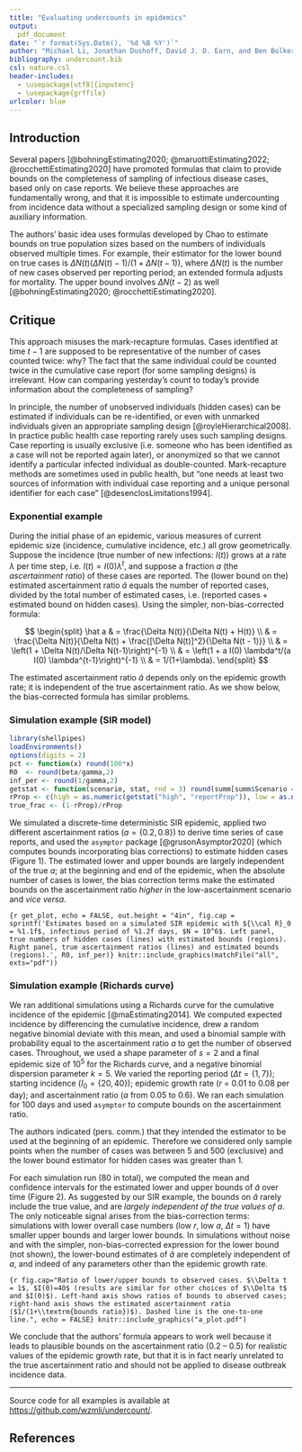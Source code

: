 ```yaml
---
title: "Evaluating undercounts in epidemics"
output:
  pdf_document
date: "`r format(Sys.Date(), '%d %B %Y')`"
author: "Michael Li, Jonathan Dushoff, David J. D. Earn, and Ben Bolker"
bibliography: undercount.bib
csl: nature.csl 
header-includes:
  - \usepackage[utf8]{inputenc}
  - \usepackage{grffile}
urlcolor: blue
---
```


## Introduction

Several papers [@bohningEstimating2020; @maruottiEstimating2022; @rocchettiEstimating2020] have promoted formulas that claim to provide bounds on the completeness of sampling of infectious disease cases, based only on case reports. We believe these approaches are fundamentally wrong, and that it is impossible to estimate undercounting from incidence data without a specialized sampling design or some kind of auxiliary information.

The authors' basic idea uses formulas developed by Chao to estimate bounds on true population sizes based on the numbers of individuals observed multiple times. For example, their estimator for the lower bound on true cases is $\Delta N(t) (\Delta N(t) - 1)/(1 + \Delta N(t-1))$, where $\Delta N(t)$ is the number of new cases observed per reporting period; an extended formula adjusts for mortality. The upper bound involves $\Delta N(t-2)$ as well [@bohningEstimating2020; @rocchettiEstimating2020].

## Critique

This approach misuses the mark-recapture formulas. Cases identified at time $t-1$ are supposed to be representative of the number of cases counted twice: why? The fact that the same individual *could* be counted twice in the cumulative case report (for some sampling designs) is irrelevant. How can comparing yesterday's count to today's provide information about the completeness of sampling? 

In principle, the number of unobserved individuals (hidden cases) can be estimated if individuals can be re-identified, or even with unmarked individuals given an appropriate sampling design [@royleHierarchical2008]. 
In practice public health case reporting rarely uses such sampling designs. Case reporting is usually exclusive (i.e. someone who has been identified as a case will not be reported again later), or anonymized so that we cannot identify a particular infected individual as double-counted. Mark-recapture methods are sometimes used in public health, but "one needs at least two sources of information with individual case reporting and a unique personal identifier for each case" [@desenclosLimitations1994].

### Exponential example

During the initial phase of an epidemic, various measures of current epidemic size (incidence, cumulative incidence, etc.) all grow geometrically. Suppose the incidence (true number of new infections: $I(t)$) grows at a rate $\lambda$ per time step, i.e. $I(t) = I(0) \lambda^t$, and suppose a fraction $a$ (the *ascertainment ratio*) of these cases are reported. The (lower bound on the) estimated ascertainment ratio $\hat a$ equals the number of reported cases, divided by the total number of estimated cases, i.e. (reported cases + estimated bound on hidden cases). Using the simpler, non-bias-corrected formula:

$$
\begin{split}
\hat a & = \frac{\Delta N(t)}{\Delta N(t) + H(t)} \\
& = \frac{\Delta N(t)}{\Delta N(t) + \frac{[\Delta N(t)]^2}{\Delta N(t - 1)}} \\
& = \left(1 + \Delta N(t)/\Delta N(t-1)\right)^{-1} \\
& = \left(1 + a I(0) \lambda^t/(a I(0) \lambda^{t-1}\right)^{-1} \\
& = 1/(1+\lambda).
\end{split}
$$

The estimated ascertainment ratio $\hat a$ depends only on the epidemic growth rate; it is independent of the true ascertainment ratio.  As we show below, the bias-corrected formula has similar problems.

<!-- More generally, we can see that the estimate of underreporting will always be equal to the rate of acceleration of observed cases ($\Delta N(t)/\Delta N(t-1)$) times the number of new cases $\Delta N(t)$, so underreporting (proportional to observed cases) will be assumed to be larger when disease incidence is increasing, and smaller when it is decreasing. -->

### Simulation example (SIR model)

```r
library(shellpipes)
loadEnvironments()
options(digits = 2)
pct <- function(x) round(100*x)
R0  <- round(beta/gamma,2)
inf_per <- round(1/gamma,2)
getstat <- function(scenario, stat, rnd = 3) round(summ[summ$Scenario == scenario, stat], rnd)
rProp <- c(high = as.numeric(getstat("high", "reportProp")), low = as.numeric(getstat("low", "reportProp")))
true_frac <- (1-rProp)/rProp
```

We simulated a discrete-time deterministic SIR epidemic, applied two different ascertainment ratios ($a = \{0.2, 0.8\}$) to derive time series of case reports, and used the `asymptor` package [@grusonAsymptor2020] (which computes bounds incorporating bias corrections) to estimate hidden cases (Figure 1).
The estimated lower and upper bounds are largely independent of the true $a$; at the beginning and end of the epidemic, when the absolute number of cases is lower, the bias correction terms make the estimated bounds on the ascertainment ratio *higher* in the low-ascertainment scenario and *vice versa*.

<!-- note N is hard-coded, too hard to format nicely/automatically -->
```{r get_plot, echo = FALSE, out.height = "4in", fig.cap = sprintf('Estimates based on a simulated SIR epidemic with ${\\cal R}_0 = %1.1f$, infectious period of %1.2f days, $N = 10^6$. Left panel, true numbers of hidden cases (lines) with estimated bounds (regions). Right panel, true ascertainment ratios (lines) and estimated bounds (regions).', R0, inf_per)}
knitr::include_graphics(matchFile("all", exts="pdf"))
```

### Simulation example (Richards curve)

We ran additional simulations using a Richards curve for the cumulative incidence of the epidemic [@maEstimating2014]. We computed expected incidence by differencing the cumulative incidence, drew a random negative binomial deviate with this mean, and used a binomial sample with probability equal to the ascertainment ratio $a$ to get the number of observed cases. Throughout, we used a shape parameter of $s=2$ and a final epidemic size of $10^5$ for the Richards curve, and a negative binomial dispersion parameter $k=5$. We varied the reporting period ($\Delta t = \{1, 7\}$); starting incidence ($I_0 = \{20, 40\}$); epidemic growth rate ($r$ =  0.01 to 0.08 per day); and ascertainment ratio ($a$ from 0.05 to 0.6). We ran each simulation for 100 days and used `asymptor` to compute bounds on the ascertainment ratio.

The authors indicated (pers. comm.) that they intended the estimator to be used at the beginning of an epidemic. Therefore we considered only sample points when the number of cases was between 5 and 500 (exclusive) and the lower bound estimator for hidden cases was greater than 1.

For each simulation run (80 in total), we computed the mean and confidence intervals for the estimated lower and upper bounds of $\hat a$ over time (Figure 2). As suggested by our SIR example, the bounds on $\hat a$ rarely include the true value, and are *largely independent of the true values of $a$*. The only noticeable signal arises from the bias-correction terms: simulations with lower overall case numbers (low $r$, low $a$, $\Delta t = 1$) have smaller upper bounds and larger lower bounds. In simulations without noise and with the simpler, non-bias-corrected expression for the lower bound (not shown), the lower-bound estimates of $\hat a$ are completely independent of $a$, and indeed of any parameters other than the epidemic growth rate.

```{r fig.cap="Ratio of lower/upper bounds to observed cases. $\\Delta t = 1$, $I(0)=40$ (results are similar for other choices of $\\Delta t$ and $I(0)$). Left-hand axis shows ratios of bounds to observed cases; right-hand axis shows the estimated ascertainment ratio ($1/(1+\\textrm{bounds ratio})$). Dashed line is the one-to-one line.", echo = FALSE}
knitr::include_graphics("a_plot.pdf")
```

We conclude that the authors' formula appears to work well because it leads to plausible bounds on the ascertainment ratio (0.2 -- 0.5) for realistic values of the epidemic growth rate, but that it is in fact nearly unrelated to the true ascertainment ratio and should not be applied to disease outbreak incidence data.

---

Source code for all examples is available at [https://github.com/wzmli/undercount/](https://github.com/wzmli/undercount/).

## References


